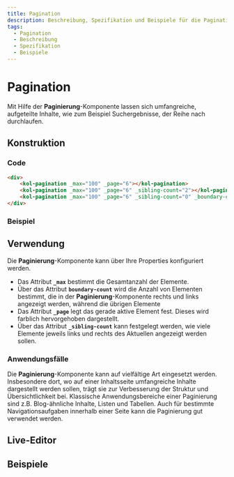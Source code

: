 ```yaml
---
title: Pagination
description: Beschreibung, Spezifikation und Beispiele für die Pagination-Komponente.
tags:
  - Pagination
  - Beschreibung
  - Spezifikation
  - Beispiele
---
```



# Pagination

Mit Hilfe der **Paginierung**-Komponente lassen sich umfangreiche, aufgeteilte Inhalte, wie zum Beispiel Suchergebnisse, der Reihe nach durchlaufen.

## Konstruktion

### Code

```html
<div>
	<kol-pagination _max="100" _page="6"></kol-pagination>
	<kol-pagination _max="100" _page="6" _sibling-count="2"></kol-pagination>
	<kol-pagination _max="100" _page="6" _sibling-count="0" _boundary-count="2"></kol-pagination>
</div>
```

### Beispiel

<div class="grid gap-2">
	<kol-heading _level="3" _label="Standardausgabe nur mit aktuellem Element"></kol-heading>
	<kol-pagination _max="100" _page="6" _has-buttons="false"></kol-pagination>
	<kol-heading _level="3" _label="Ausgabe 2 Elemente links und rechts dem aktuellen Element (_sibling)"></kol-heading>
	<kol-pagination _max="100" _page="6" _sibling-count="2"></kol-pagination>
	<kol-heading _level="3" _label="Ausgabe 2 Elemente links und rechts (_boundary-count)"></kol-heading>
	<kol-pagination _max="100" _page="6" _sibling-count="0" _boundary-count="2"></kol-pagination>
</div>

## Verwendung

Die **Paginierung**-Komponente kann über Ihre Properties konfiguriert werden.

- Das Attribut **`_max`** bestimmt die Gesamtanzahl der Elemente.
- Über das Attribut **`boundary-count`** wird die Anzahl von Elementen bestimmt, die in der **Paginierung**-Komponente rechts und links angezeigt werden, während die übrigen Elemente
- Das Attribut **`_page`** legt das gerade aktive Element fest. Dieses wird farblich hervorgehoben dargestellt.
- Über das Attribut **`_sibling-count`** kann festgelegt werden, wie viele Elemente jeweils links und rechts des Aktuellen angezeigt werden sollen.

<!-- ### Best practices -->

### Anwendungsfälle

Die **Paginierung**-Komponente kann auf vielfältige Art eingesetzt werden. Insbesondere dort, wo auf einer Inhaltsseite umfangreiche Inhalte dargestellt werden sollen, trägt sie zur Verbesserung der Struktur und Übersichtlichkeit bei.
Klassische Anwendungsbereiche einer Paginierung sind z.B. Blog-ähnliche Inhalte, Listen und Tabellen. Auch für bestimmte Navigationsaufgaben innerhalb einer Seite kann die Paginierung gut verwendet werden.

<Readme />

<ExampleLink component="pagination" />

## Live-Editor

<LiveEditorCompact component="pagination" />

## Beispiele

<Configurator component="pagination" sample="basic" />
